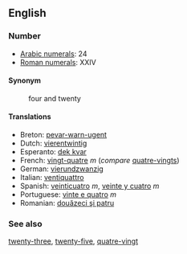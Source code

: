 ==English==

===Number===

*[[w:Arabic Numerals|Arabic numerals]]: 24
*[[w:Roman numerals|Roman numerals]]: XXIV

====Synonym====
:four and twenty

====Translations====

*Breton: [[pevar-warn-ugent]]
*Dutch: [[vierentwintig]]
*Esperanto: [[dek kvar]]
*French: [[vingt-quatre]] ''m'' (''compare'' [[quatre-vingts]])
*German: [[vierundzwanzig]]
*Italian: [[ventiquattro]]
*Spanish: [[veinticuatro]] ''m'', [[veinte y cuatro]] ''m''
*Portuguese: [[vinte e quatro]] ''m''
*Romanian: [[douăzeci şi patru]]


===See also===

[[twenty-three]], [[twenty-five]], [[quatre-vingt]]
